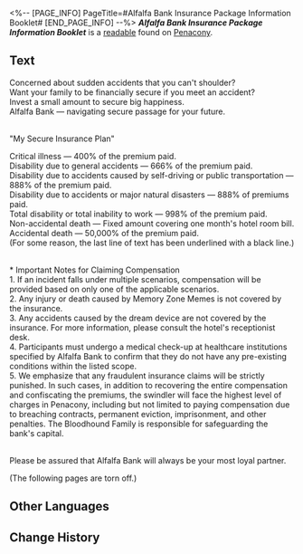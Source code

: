<%-- [PAGE_INFO]
PageTitle=#Alfalfa Bank Insurance Package Information Booklet#
[END_PAGE_INFO] --%>
{{Readable Infobox
|id           = 341
|partIds      = 190618
|title        = ''Alfalfa Bank Insurance Package Information Booklet''
|image        = Item Penacony Readable 4.png
|world        = Penacony
|parts        = 1
|author       = <!--to be added-->
|description  = A flier advertising the insurance plan offered by Alfalfa Bank, featuring an enticing compensation amount.
|part1        = ''Alfalfa Bank Insurance Package Information Booklet''
|source1      = {{cx|Source missing}}
|characters   = 
|factions     = 
}}
'''''Alfalfa Bank Insurance Package Information Booklet''''' is a [[readable]] found on [[Penacony]].
<!--
==Location==
{{Map Embed|<map name>|<marker id>}}
-->
==Text==
Concerned about sudden accidents that you can't shoulder?<br />Want your family to be financially secure if you meet an accident?<br />Invest a small amount to secure big happiness.<br />Alfalfa Bank &mdash; navigating secure passage for your future.

<br />"My Secure Insurance Plan"

Critical illness &mdash; 400% of the premium paid.<br />Disability due to general accidents &mdash; 666% of the premium paid.<br />Disability due to accidents caused by self-driving or public transportation &mdash; 888% of the premium paid.<br />Disability due to accidents or major natural disasters &mdash; 888% of premiums paid.<br />Total disability or total inability to work &mdash; 998% of the premium paid.<br />Non-accidental death &mdash; Fixed amount covering one month's hotel room bill.<br />Accidental death &mdash; 50,000% of the premium paid.<br />(For some reason, the last line of text has been underlined with a black line.)

<br />* Important Notes for Claiming Compensation<br />1. If an incident falls under multiple scenarios, compensation will be provided based on only one of the applicable scenarios.<br />2. Any injury or death caused by Memory Zone Memes is not covered by the insurance.<br />3. Any accidents caused by the dream device are not covered by the insurance. For more information, please consult the hotel's receptionist desk.<br />4. Participants must undergo a medical check-up at healthcare institutions specified by Alfalfa Bank to confirm that they do not have any pre-existing conditions within the listed scope.<br />5. We emphasize that any fraudulent insurance claims will be strictly punished. In such cases, in addition to recovering the entire compensation and confiscating the premiums, the swindler will face the highest level of charges in Penacony, including but not limited to paying compensation due to breaching contracts, permanent eviction, imprisonment, and other penalties. The Bloodhound Family is responsible for safeguarding the bank's capital.

<br />Please be assured that Alfalfa Bank will always be your most loyal partner.

(The following pages are torn off.)

<!--
==Trivia==
* 
-->
==Other Languages==
{{Other Languages
|en   = ''Alfalfa Bank Insurance Package Information Booklet''
|zhs  = 《苜蓿草银行保险套餐介绍单》
|zht  = 《苜蓿草銀行保險套餐介紹單》
|ja   = 『ルーサン銀行保険パッケージ紹介チラシ』
|ko   = ≪알팔파 은행 보험 패키지 소개서≫
|es   = Folleto informativo sobre el paquete de seguros del Banco Alfalfa
|fr   = ''Brochure de présentation des assurances de la Banque Grand-Trèfle''
|ru   = Буклет с информацией о страховом пакете «ЛюцернаБанка»
|th   = "ใบปลิวแพ็กเกจประกันของ Alfalfa Bank"
|vi   = "Giấy Giới Thiệu Gói Bảo Hiểm Ngân Hàng Alfalfa"
|de   = „Broschüre für das Versicherungspaket der Alfalfa Bank“
|id   = "Brosur Paket Asuransi Bank Alfalfa"
|pt   = Folheto de Informações sobre a Apólice do Banco Alfafa
}}

==Change History==
{{Change History|2.1}}